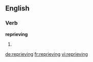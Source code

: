 ==English==

===Verb===
'''reprieving'''

# {{present participle of|[[reprieve]]}}

[[de:reprieving]]
[[fr:reprieving]]
[[vi:reprieving]]